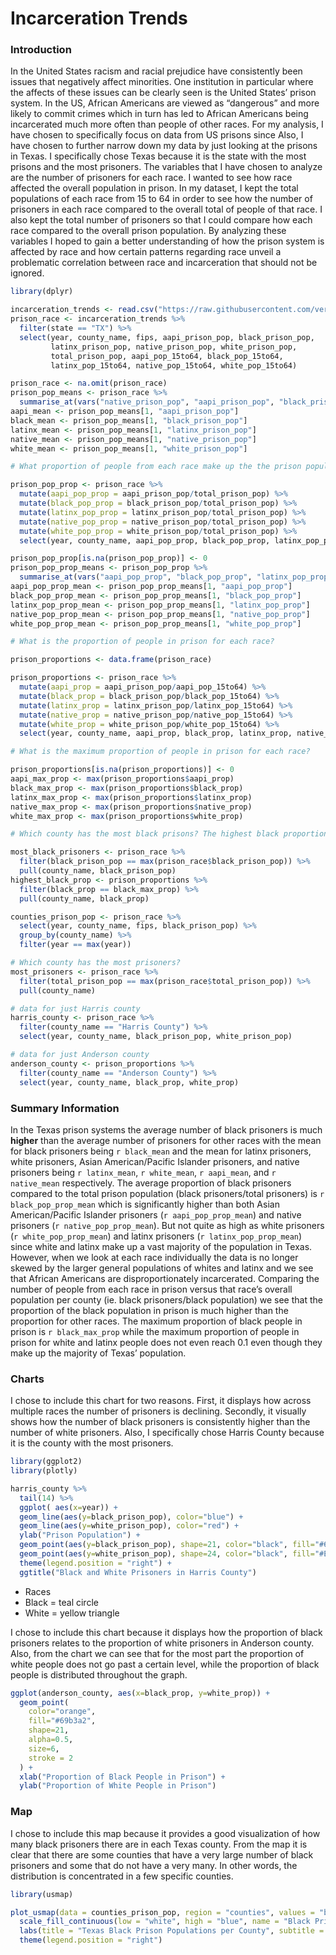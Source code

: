 # Incarceration Trends

### Introduction

In the United States racism and racial prejudice have consistently been issues that negatively
affect minorities. One institution in particular where the affects of these issues can be clearly
seen is the United States' prison system. In the US, African Americans are viewed as "dangerous" and
more likely to commit crimes which in turn has led to African Americans being incarcerated much more often than people of other races.
For my analysis, I have chosen to specifically focus on data from US prisons since Also, I have
chosen to further narrow down my data by just looking at the prisons in Texas. I specifically chose
Texas because it is the state with the most prisons and the most prisoners. The variables that I have chosen to analyze are the number of prisoners for each race. I wanted to see how race affected the
overall population in prison. In my dataset, I kept the total populations of each race from 15 to 64 
in order to see how the number of prisoners in each race compared to the overall total of people of
that race. I also kept the total number of prisoners so that I could compare how each race compared 
to the overall prison population. By analyzing these variables I hoped to gain a better understanding
of how the prison system is affected by race and how certain patterns regarding race unveil a 
problematic correlation between race and incarceration that should not be ignored.

```r
library(dplyr)

incarceration_trends <- read.csv("https://raw.githubusercontent.com/vera-institute/incarceration-trends/master/incarceration_trends.csv")
prison_race <- incarceration_trends %>%
  filter(state == "TX") %>%
  select(year, county_name, fips, aapi_prison_pop, black_prison_pop, 
         latinx_prison_pop, native_prison_pop, white_prison_pop,
         total_prison_pop, aapi_pop_15to64, black_pop_15to64, 
         latinx_pop_15to64, native_pop_15to64, white_pop_15to64)

prison_race <- na.omit(prison_race)
prison_pop_means <- prison_race %>%
  summarise_at(vars("native_prison_pop", "aapi_prison_pop", "black_prison_pop", "latinx_prison_pop", "white_prison_pop"), mean)
aapi_mean <- prison_pop_means[1, "aapi_prison_pop"]
black_mean <- prison_pop_means[1, "black_prison_pop"]
latinx_mean <- prison_pop_means[1, "latinx_prison_pop"]
native_mean <- prison_pop_means[1, "native_prison_pop"]
white_mean <- prison_pop_means[1, "white_prison_pop"]

# What proportion of people from each race make up the the prison population?

prison_pop_prop <- prison_race %>%
  mutate(aapi_pop_prop = aapi_prison_pop/total_prison_pop) %>%
  mutate(black_pop_prop = black_prison_pop/total_prison_pop) %>%
  mutate(latinx_pop_prop = latinx_prison_pop/total_prison_pop) %>%
  mutate(native_pop_prop = native_prison_pop/total_prison_pop) %>%
  mutate(white_pop_prop = white_prison_pop/total_prison_pop) %>%
  select(year, county_name, aapi_pop_prop, black_pop_prop, latinx_pop_prop, native_pop_prop, white_pop_prop)

prison_pop_prop[is.na(prison_pop_prop)] <- 0
prison_pop_prop_means <- prison_pop_prop %>%
  summarise_at(vars("aapi_pop_prop", "black_pop_prop", "latinx_pop_prop", "native_pop_prop", "native_pop_prop", "white_pop_prop"), mean)
aapi_pop_prop_mean <- prison_pop_prop_means[1, "aapi_pop_prop"]
black_pop_prop_mean <- prison_pop_prop_means[1, "black_pop_prop"]
latinx_pop_prop_mean <- prison_pop_prop_means[1, "latinx_pop_prop"]
native_pop_prop_mean <- prison_pop_prop_means[1, "native_pop_prop"]
white_pop_prop_mean <- prison_pop_prop_means[1, "white_pop_prop"]

# What is the proportion of people in prison for each race?

prison_proportions <- data.frame(prison_race)

prison_proportions <- prison_race %>%
  mutate(aapi_prop = aapi_prison_pop/aapi_pop_15to64) %>%
  mutate(black_prop = black_prison_pop/black_pop_15to64) %>%
  mutate(latinx_prop = latinx_prison_pop/latinx_pop_15to64) %>%
  mutate(native_prop = native_prison_pop/native_pop_15to64) %>%
  mutate(white_prop = white_prison_pop/white_pop_15to64) %>%
  select(year, county_name, aapi_prop, black_prop, latinx_prop, native_prop, white_prop)

# What is the maximum proportion of people in prison for each race?

prison_proportions[is.na(prison_proportions)] <- 0
aapi_max_prop <- max(prison_proportions$aapi_prop)
black_max_prop <- max(prison_proportions$black_prop)
latinx_max_prop <- max(prison_proportions$latinx_prop)
native_max_prop <- max(prison_proportions$native_prop)
white_max_prop <- max(prison_proportions$white_prop)

# Which county has the most black prisons? The highest black proportion?

most_black_prisoners <- prison_race %>%
  filter(black_prison_pop == max(prison_race$black_prison_pop)) %>%
  pull(county_name, black_prison_pop)
highest_black_prop <- prison_proportions %>%
  filter(black_prop == black_max_prop) %>%
  pull(county_name, black_prop)

counties_prison_pop <- prison_race %>%
  select(year, county_name, fips, black_prison_pop) %>%
  group_by(county_name) %>%
  filter(year == max(year))

# Which county has the most prisoners?
most_prisoners <- prison_race %>%
  filter(total_prison_pop == max(prison_race$total_prison_pop)) %>%
  pull(county_name)

# data for just Harris county
harris_county <- prison_race %>%
  filter(county_name == "Harris County") %>%
  select(year, county_name, black_prison_pop, white_prison_pop)

# data for just Anderson county
anderson_county <- prison_proportions %>%
  filter(county_name == "Anderson County") %>%
  select(year, county_name, black_prop, white_prop)

```


### Summary Information

In the Texas prison systems the average number of black prisoners is much **higher** than the average
number of prisoners for other races with the mean for black prisoners being `r black_mean` and the
mean for latinx prisoners, white prisoners, Asian American/Pacific Islander prisoners, and native 
prisoners being `r latinx_mean`, `r white_mean`, `r aapi_mean`, and `r native_mean` respectively. 
The average proportion of black prisoners compared to the total prison population 
(black prisoners/total prisoners) is `r black_pop_prop_mean` which is significantly higher than both
Asian American/Pacific Islander prisoners (`r aapi_pop_prop_mean`) and native prisoners (`r native_pop_prop_mean`). But not quite as high as white prisoners (`r white_pop_prop_mean`) and latinx
prisoners (`r latinx_pop_prop_mean`) since white and latinx make up a vast majority of the population
in Texas. However, when we look at each race individually the data is no longer skewed by the larger general populations of whites and latinx and we see that African Americans are disproportionately incarcerated. Comparing the number of people from each race in prison versus that race's overall population per county (ie. black prisoners/black population) we see that the proportion of the black population in prison is much higher than the proportion for other races. The maximum proportion of black people in prison is `r black_max_prop` while the maximum proportion of people in prison for white and latinx people does not even reach 0.1 even though they make up the majority of Texas' population.

### Charts

I chose to include this chart for two reasons. First, it displays how across multiple races the number
of prisoners is declining. Secondly, it visually shows how the number of black prisoners is consistently higher than the number of white prisoners. Also, I specifically chose Harris County because it is the county with the most prisoners.

```r
library(ggplot2)
library(plotly)

harris_county %>%
  tail(14) %>%
  ggplot( aes(x=year)) +
  geom_line(aes(y=black_prison_pop), color="blue") +
  geom_line(aes(y=white_prison_pop), color="red") +
  ylab("Prison Population") +
  geom_point(aes(y=black_prison_pop), shape=21, color="black", fill="#69b3a2", size=6) +
  geom_point(aes(y=white_prison_pop), shape=24, color="black", fill="#E69F00", size=6) +
  theme(legend.position = "right") +
  ggtitle("Black and White Prisoners in Harris County")

```


- Races
- Black = teal circle
- White = yellow triangle

I chose to include this chart because it displays how the proportion of black prisoners relates to the proportion of white prisoners in Anderson county. Also, from the chart we can see that for the most part the proportion of white people does not go past a certain level, while the proportion of black people is distributed throughout the graph.

```r
ggplot(anderson_county, aes(x=black_prop, y=white_prop)) + 
  geom_point(
    color="orange",
    fill="#69b3a2",
    shape=21,
    alpha=0.5,
    size=6,
    stroke = 2
  ) +
  xlab("Proportion of Black People in Prison") +
  ylab("Proportion of White People in Prison")

```

### Map

I chose to include this map because it provides a good visualization of how many black prisoners there are in each Texas county. From the map it is clear that there are some counties that have a very large number of black prisoners and some that do not have a very many. In other words, the distribution is concentrated in a few specific counties. 

```r
library(usmap)

plot_usmap(data = counties_prison_pop, region = "counties", values = "black_prison_pop", include = "TX", color = "blue") +
  scale_fill_continuous(low = "white", high = "blue", name = "Black Prison Population", label = scales::comma) + 
  labs(title = "Texas Black Prison Populations per County", subtitle = "using the most recent year available for each county") +
  theme(legend.position = "right")
```
